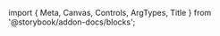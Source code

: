 ﻿import { Meta, Canvas, Controls, ArgTypes, Title } from '@storybook/addon-docs/blocks';

<Meta of={PaginationStories}/>
<Title/>
<Canvas of={PaginationStories.Default} sourceState={"none"} layout={"centered"} withToolbar={true}/>
<Controls/>

## Components
### Pagination
<ArgTypes of={PaginationStories}/>

### PaginationItems
<ArgTypes of={PaginationItemsStories}/>

### PaginationItem
<ArgTypes of={PaginationItemStories}/>

### PaginationEllipsis
<ArgTypes of={PaginationEllipsisStories}/>

### PaginationNext
<ArgTypes of={PaginationNextStories}/>

### PaginationPrevious
<ArgTypes of={PaginationPreviousStories}/>

